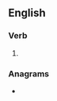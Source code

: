 ==English==

===Verb===
{{head|en|verb form}}

# {{en-past of|tyek}}

===Anagrams===
* {{anagrams|en|kenyte|tenkey}}